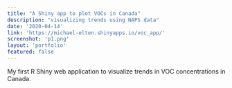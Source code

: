 ```yaml
---
title: "A Shiny app to plot VOCs in Canada"
description: "visualizing trends using NAPS data"
date: '2020-04-14'
link: 'https://michael-elten.shinyapps.io/voc_app/'
screenshot: 'p1.png'
layout: 'portfolio'
featured: false
---
```


My first R Shiny web application to visualize trends in VOC concentrations in Canada.